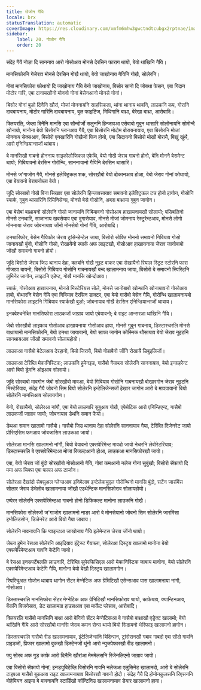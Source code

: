 ```yaml
---
title: गोजोन गैयि
locale: brx
statusTranslation: automatic
coverImage: https://res.cloudinary.com/xmfm6mhw3gwctndtcubgx2rptnae/image/upload/v1741354419/small_cover_la_gran_rebelion_28716e29d2.webp
sidebar:
    label: 20. गोजोन गैयि
    order: 20
---
```

संदेह गैयै नोङा दि साननाय आरो गोसोआव मोनसे देरसिन फाराग थायो, बेयो थांखिनि गैयि।

मानसिफोरनि गेजेराव मोनसे देरसिन गोखै थायो, बेयो जाखोनाय गैयिनि गोखै, सोलेरनि।

गोबां मानसिफोरा फोथायो दि जाखोनाय गैयि बेनो जाखोनाय, बिसोर सानो दि जोबथा फेसन, एबा गिदान मोटोर गारि, एबा दानायखौनो मोननो गोनां बेसेनआनो मोनसे गोनां।

बिसोर गोनां बुङो दिनैनि खौरां, मोजां मोननायनि साहसिकता, थांना थानाय थावनि, लाउकनि कप, गोरानि दावबायनाय, मोटोर गारिनि दावबायनाय, बुल फाइटिंज, मिथिंगानि बाथ्रा, बेरेखा बाथ्रा, आरोबादि।

क्लियरलि, जेब्ला दिनैनि मानसि एबा सौन्दोर्जो सलुननि हिन्जावआ एसेबाबो गुबुन थासारि सोलोंनायनि सोमोन्दै खोनायो, मानोना बेयो बिसोरनि प्लानआव गैयै, एबा बिसोरनि मोदोम बोरायनायाव, एबा बिसोरनि मोजां मोननाय सेक्सआव, बिसोरो एनखारिनि गोखैजों फिन होयो, एबा सिदायनो बिसोरो मोखौ बोरायै, बिखुं खुंथै, आरो एनिन्डियान्सजों थांबाय।

बे मानसिखौ गाबनो होननाय साइकोलोजिकल एफेथि, बेयो गोखै जेराव गाबनो होनो, बेनि मोननै बेसमेन्ट थायो; गिबियावनो देरसिन गोरोन्थि, साननायानो गैयिनि देरसिन थासारि।

मोनसे ज'गाजोग गैयै, मोनसे इलेक्ट्रिकल शक, सोरखौबो बेयो दोकानआव होआ, बेबो जेराव गोनां फोथायो, एबा बेयावनो बेरायनोब्ला बेयो।

जुदि सोरबाबो गोखै बिना सिखाव एबा सोलेरनि हिन्जावसायाव समावनो इलेक्ट्रिकल टच होनो हागोन, गोसोनि स्पार्क, गुबुन थासारिनि रिमिनिसेन्स, मोनसे बेसे गोसोनि, अब्ला बाथ्राया गुबुन जागोन।

एबा बेसेबां बाथ्रायनो सोलेरनि गोसो जानायनि गिबियावनो गोसोआव हाखायनायखौ सोलायो; पसिबलिनो मोनसे टनथारि, साजानाय खबसेयाव एबा दुगासेयाव, मोनसे मोजां जोमनाय रेस्टुरेन्टआव, मोनसे लोगो मोननाया जेराव जोबनायाव जोंनो मोनसेबो गोनां गैयि, आरोबादि।

टनथारिफोर, बेसेन गैयिफोर जेराव ट्रांसेन्डेन्टेल जाया, बिसोरो सोक्ति मोननो समावनो गिबियाव गोसो जानायखौ बुंनो, गोसोनि गोसो, रोखायैनो स्पार्क अफ लाइटखौ, गोसोआव हाखायनाया जेराव जानोबाबो जोंखौ समावनो गाबनो होयो।

जुदि बिसोरो जेराव जिउ थानाय देहा, क्लबनि गोखै नुइट वाकर एबा रोखायैनो रियाल स्ट्रिट स्टोरनि फारा गोजाग्रा बायनो, बिसोरो गिबियाव गोसोनि गाबनायखौ बन्द खालामनाय जाया, बिसोरो बे समावनो स्पिरिटनि लुमिनेर जागोन, लाइटनि एडेप्ट, गोखै मानसि खोन्दोआव।

स्पार्क, गोसोआव हाखायनाय, मोनसे मिस्टेरियस सोले, मोनसे जानोबाबो खोन्थानि खोनायावनो गोसोआव हाबो, बोथारनि बेसेन गैयि एबा गिबियाव देरसिन डाक्टर, एबा बेयो गासैबो बेसेन गैयि, गोरोन्थि खालामनायबो मानसिफोरा लाइटनि गिबियाव स्पार्कखौ बुङो; जोबनायाव गोखै देरसिन एनिन्डियान्सजों थाबाय।

इनक्वेश्चनेब्लि मानसिफोरा लाउकजों जाग्राव जायो एबेयावनो; बे राइट आन्सरआ थांखिनि गैयि।

जेबो सोरखौबो लाइफाव गोसोआव हाखायनाया गोसोआव हाया, मोनसे गुबुन गाबनाय, डिस्टास्चरलि मोनसे बाथ्रायानो मानसिफोरनि, बेयो टनथा जायाबानो, बेयो साफा जागोन कोस्मिक थौसायाव बेयो जेराव नुइटनि सानथायआव जोंखौ समावनो सोलायहोयो।

लाउकआ गासैबो बेटेलआव देरहानो, बियो जिरायै, बियो गोब्राबैनो जोंनि रोखायै डिबुइलिजों।

लाउकआ टेरिब्लि मेकानिस्टिक; लाउकनि हुमेनइड, गासैबो गैयाब्ला सोलेरनि साननायाव, बेयो इन्कहरेन्ट आरो बियो ड्रेमनि ओइआव सोलायो।

जुदि सोरबाबो मावगोन जेबो सोरखौबो मावआ, बेयो गिबियाव गोसोनि गाबनायखौ बोखारगोन जेराव नुइटनि मिस्टेरियाव, संदेह गैयै जोबनो सिम बियो सोलेरनि इन्टेलिजेन्सजों हेखार जागोन आरो बे मावग्रायानो बियो सोलेरनि मानसिआव सोलायगोन।

बेनो, रोखायैनो, सोलेरआ नांगौ, एबा बेयो लाउनारि सुबुआव गोखै, एपेथेटिक आरो एनिन्डिएन्ट, गासैबो लाउकजों जाग्राव जायो; जोबनायाव डेथनि समान फैयो।

डेथआ समान खालामो गासैबो। गासैबो जिउ थानाय देहा सोलेरनि साननायाव गैया, टेरिब्लि दिजेनरेट जायो प्रोसिएसिभ फमआव जोबजासिम लाउकआ जायो।

सोलेरआ मानसि खालामनो नांगौ, बियो बेयावनो एक्सपेरिमेन्ट मावदो जायो नेचरनि लेबोरेटरियाव; डिस्टास्चरलि बे एक्सपेरिमेन्टआ मोजां रिजल्टआनो होआ, लाउकआ मानसिफोरखौ जायो।

एबा, बेयो जेराव जों बुंदो सोरखौबो गोसोआनो गैयि, गोबां कमआनो नलेज गोनां सुबुंखौ; बिसोरो सेंफायो दि ममा अफ चिक्स एबा फाफा अफ टार्जान।

सोलेरआ दैखांदो सेक्सुअल ग्लेन्डआव इनिमेलाव इन्टेलेकचुएल गोरोन्थिनो मानसि बुंदो, सर्टेन जारमिंस सोलार जेराव डेभेलोब खालामनाया जोंखौ एउथेन्टिक मानसिफोराव सोलायहोयो।

एम्पेरर सोलेरनि एक्सपेरिमेन्टआ गाबनो होनो डिफिकल्ट मानोना लाउकनि गोखै।

मानसिफोरा सोलेरजों ज'गाजोग खालामनो नाङा आरो बे मोनसेयानो जोबनो सिम सोलेरनि जारमिंसा इभोलिउसोन, डिजेनरेट आरो बियो गैया जाबाय।

सोलेरनि मावनायनि कि प्वाइन्टआ जाखोनाय गैयि इलेमेन्टस जेराव जोंनो थायो।

जेब्ला हुमेन रेसआ सोलेरनि आइदियाव इंट्रेस्ट गैयाब्ला, सोलेरआ दिस्ट्रय खालामो मानोना बेयो एक्सपेरिमेन्टआव गावनि केटेगि जायो।

बे रेसआ इनसपर्टेबललि लाउनारि, टेरिब्लि सुपेरफिसिएल आरो मेकानिस्टिक जाबाय मानोना, बेयो सोलेरनि एक्सपेरिमेन्टआव केटेगि गैयि, मानोना बेयो बेखौ दिस्ट्रय खालामगोन।

स्पिरिचुअल गोजोन थाबाय थागोन सेंटर मेग्नेटिक अफ ग्रेभिटिखौ एसेन्सआव पास खालामनाया नांगौ, गोसोआव।

डिस्तास्चरलि मानसिफोरा सेंटर मेग्नेटिक अफ ग्रेभिटिखौ मानसिफोराव थायो, काफेयाव, क्यान्टिनआव, बेंकनि बिजनेसाव, डेट खालामग्रा हाउसआव एबा मार्केट प्लेसाव, आरोबादि।

क्लियरलि गासैबो मानसिनि बाथ्रा आरो बेनिनो सेंटर मेग्नेटिकआ बे गासैबो बाथ्राखौ एड्रेक्ट खालामो; बेयो थांखिनि गैयि आरो सोरखौबो मानसि जेराव कमन सेन्स थायो बियो सिदायनो भेरिफाइ खालामनो हागोन।

डिस्तास्चरलि गासैबो रीड खालामनायाव, इंटेलिजेन्सनि बिदिन्सन, ट्रांसेसनखौ गबाव गाबदो एबा सोंदो गावनि प्राइडजों, प्रिफार खालामो बुकखौ डिस्टेनजों थुंनो आरो न्युजपेफारखौ रीड खालामनो।

फ्यु सोरब अफ गुड काफे आरो दिनैनि खौरांआ मेममेलसनि रिजेनलिएनो जाग्राव जायो।

एबा बिसोरो सेंफायो गोनां; इनड्युबिटेब्लि बिसोरनि गावनि नलेजआ एलुसिनेट खालामदो, आरो बे सोलेरनि टाइपआ गासैबो बुकआव राइट खालामनायाव बिसोरखौ गाबनो होदो। संदेह गैयै दि होमोनकुलसनि रिएसननि बोहेमियन आइया बे मावनायनि स्टार्डिखौ कोंन्टिनिउ खालामनायाव डेयार खालामनो हाया।

